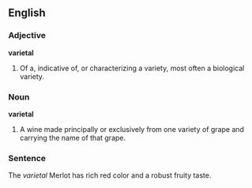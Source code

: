 ==English==


===Adjective===
'''varietal'''

# Of a, indicative of, or characterizing a variety, most often a biological variety.

===Noun===
'''varietal'''
# A wine made principally or exclusively from one variety of grape and carrying the name of that grape.

===Sentence===
The ''varietal'' Merlot has rich red color and a robust fruity taste.